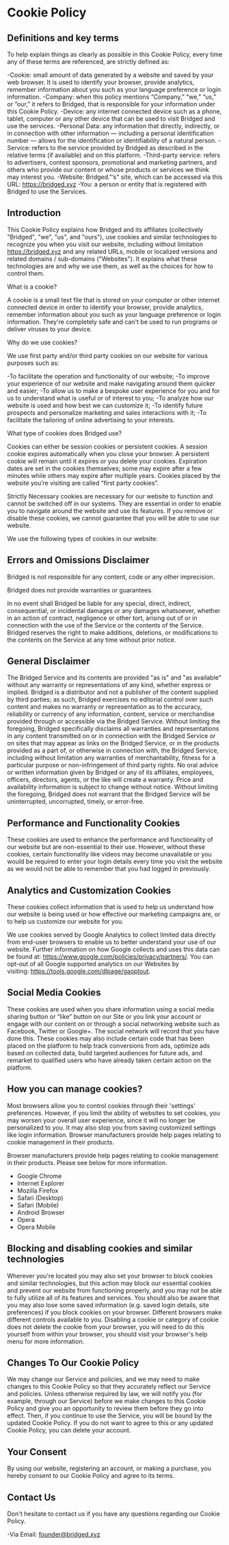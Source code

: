 # Cookie Policy

## Definitions and key terms

To help explain things as clearly as possible in this Cookie Policy, every time any of these terms are referenced, are strictly defined as:

-Cookie: small amount of data generated by a website and saved by your web browser. It is used to identify your browser, provide analytics, remember information about you such as your language preference or login information.
-Company: when this policy mentions “Company,” “we,” “us,” or “our,” it refers to Bridged, that is responsible for your information under this Cookie Policy.
-Device: any internet connected device such as a phone, tablet, computer or any other device that can be used to visit Bridged and use the services.
-Personal Data: any information that directly, indirectly, or in connection with other information — including a personal identification number — allows for the identification or identifiability of a natural person.
-Service: refers to the service provided by Bridged as described in the relative terms (if available) and on this platform.
-Third-party service: refers to advertisers, contest sponsors, promotional and marketing partners, and others who provide our content or whose products or services we think may interest you.
-Website: Bridged."’s" site, which can be accessed via this URL: https://bridged.xyz
-You: a person or entity that is registered with Bridged to use the Services.

## Introduction

This Cookie Policy explains how Bridged and its affiliates (collectively "Bridged", "we", "us", and "ours"), use cookies and similar technologies to recognize you when you visit our website, including without limitation https://bridged.xyz and any related URLs, mobile or localized versions and related domains / sub-domains ("Websites"). It explains what these technologies are and why we use them, as well as the choices for how to control them.

What is a cookie?

A cookie is a small text file that is stored on your computer or other internet connected device in order to identify your browser, provide analytics, remember information about you such as your language preference or login information. They're completely safe and can't be used to run programs or deliver viruses to your device.

Why do we use cookies?

We use first party and/or third party cookies on our website for various purposes such as:

-To facilitate the operation and functionality of our website;
-To improve your experience of our website and make navigating around them quicker and easier;
-To allow us to make a bespoke user experience for you and for us to understand what is useful or of interest to you;
-To analyze how our website is used and how best we can customize it;
-To identify future prospects and personalize marketing and sales interactions with it;
-To facilitate the tailoring of online advertising to your interests.

What type of cookies does Bridged use?

Cookies can either be session cookies or persistent cookies. A session cookie expires automatically when you close your browser. A persistent cookie will remain until it expires or you delete your cookies. Expiration dates are set in the cookies themselves; some may expire after a few minutes while others may expire after multiple years. Cookies placed by the website you’re visiting are called “first party cookies”.

Strictly Necessary cookies are necessary for our website to function and cannot be switched off in our systems. They are essential in order to enable you to navigate around the website and use its features. If you remove or disable these cookies, we cannot guarantee that you will be able to use our website.

We use the following types of cookies in our website:

## Errors and Omissions Disclaimer

Bridged is not responsible for any content, code or any other imprecision.

Bridged does not provide warranties or guarantees.

In no event shall Bridged be liable for any special, direct, indirect, consequential, or incidental damages or any damages whatsoever, whether in an action of contract, negligence or other tort, arising out of or in connection with the use of the Service or the contents of the Service. Bridged reserves the right to make additions, deletions, or modifications to the contents on the Service at any time without prior notice.

## General Disclaimer

The Bridged Service and its contents are provided "as is" and "as available" without any warranty or representations of any kind, whether express or implied. Bridged is a distributor and not a publisher of the content supplied by third parties; as such, Bridged exercises no editorial control over such content and makes no warranty or representation as to the accuracy, reliability or currency of any information, content, service or merchandise provided through or accessible via the Bridged Service. Without limiting the foregoing, Bridged specifically disclaims all warranties and representations in any content transmitted on or in connection with the Bridged Service or on sites that may appear as links on the Bridged Service, or in the products provided as a part of, or otherwise in connection with, the Bridged Service, including without limitation any warranties of merchantability, fitness for a particular purpose or non-infringement of third party rights. No oral advice or written information given by Bridged or any of its affiliates, employees, officers, directors, agents, or the like will create a warranty. Price and availability information is subject to change without notice. Without limiting the foregoing, Bridged does not warrant that the Bridged Service will be uninterrupted, uncorrupted, timely, or error-free.

## Performance and Functionality Cookies

These cookies are used to enhance the performance and functionality of our website but are non-essential to their use. However, without these cookies, certain functionality like videos may become unavailable or you would be required to enter your login details every time you visit the website as we would not be able to remember that you had logged in previously.

## Analytics and Customization Cookies

These cookies collect information that is used to help us understand how our website is being used or how effective our marketing campaigns are, or to help us customize our website for you.

We use cookies served by Google Analytics to collect limited data directly from end-user browsers to enable us to better understand your use of our website. Further information on how Google collects and uses this data can be found at: https://www.google.com/policies/privacy/partners/. You can opt-out of all Google supported analytics on our Websites by visiting: https://tools.google.com/dlpage/gaoptout.

## Social Media Cookies

These cookies are used when you share information using a social media sharing button or “like” button on our Site or you link your account or engage with our content on or through a social networking website such as Facebook, Twitter or Google+. The social network will record that you have done this. These cookies may also include certain code that has been placed on the platform to help track conversions from ads, optimize ads based on collected data, build targeted audiences for future ads, and remarket to qualified users who have already taken certain action on the platform.

## How you can manage cookies?

Most browsers allow you to control cookies through their 'settings' preferences. However, if you limit the ability of websites to set cookies, you may worsen your overall user experience, since it will no longer be personalized to you. It may also stop you from saving customized settings like login information. Browser manufacturers provide help pages relating to cookie management in their products.

Browser manufacturers provide help pages relating to cookie management in their products. Please see below for more information.

- Google Chrome
- Internet Explorer
- Mozilla Firefox
- Safari (Desktop)
- Safari (Mobile)
- Android Browser
- Opera
- Opera Mobile

## Blocking and disabling cookies and similar technologies

Wherever you're located you may also set your browser to block cookies and similar technologies, but this action may block our essential cookies and prevent our website from functioning properly, and you may not be able to fully utilize all of its features and services. You should also be aware that you may also lose some saved information (e.g. saved login details, site preferences) if you block cookies on your browser. Different browsers make different controls available to you. Disabling a cookie or category of cookie does not delete the cookie from your browser, you will need to do this yourself from within your browser, you should visit your browser's help menu for more information.

## Changes To Our Cookie Policy

We may change our Service and policies, and we may need to make changes to this Cookie Policy so that they accurately reflect our Service and policies. Unless otherwise required by law, we will notify you (for example, through our Service) before we make changes to this Cookie Policy and give you an opportunity to review them before they go into effect. Then, if you continue to use the Service, you will be bound by the updated Cookie Policy. If you do not want to agree to this or any updated Cookie Policy, you can delete your account.

## Your Consent

By using our website, registering an account, or making a purchase, you hereby consent to our Cookie Policy and agree to its terms.

## Contact Us

Don't hesitate to contact us if you have any questions regarding our Cookie Policy.

-Via Email: founder@bridged.xyz
